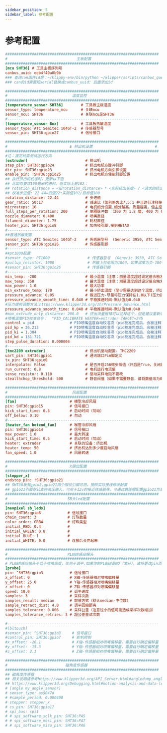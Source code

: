 ```yaml
---
sidebar_position: 5
sidebar_label: 参考配置
---
```


# 参考配置

```cfg
#####################################################################
#                               主板配置
#####################################################################
[mcu SHT36] # 工具主板序列号
canbus_uuid: eeb4f40a0b9b
### 查询can固件id是：~/klippy-env/bin/python ~/klipper/scripts/canbus_query.py can0
### can的id需要把serial替换成canbus_uuid: 后面添加id 

#####################################################################
#                             温度监控
#####################################################################
[temperature_sensor SHT36]        # 工具板主板温度
sensor_type: temperature_mcu      # 关联mcu
sensor_mcu: SHT36                 # 关联mcu是SHT36
#--------------------------------------------------------------------
[temperature_sensor Box]          # 工具板热敏温度 
sensor_type: ATC Semitec 104GT-2  # 传感器型号
sensor_pin: SHT36:gpio27          # 信号接口

#####################################################################
#                            E 挤出机设置                            # 
#####################################################################
#注：接完线需测试运行方向
[extruder]                          # 挤出机
step_pin: SHT36:gpio24              # 挤出电机方脉冲引脚
dir_pin: SHT36:gpio23               # 挤出电机方向引脚设置
enable_pin: !SHT36:gpio25           # 挤出电机方使能引脚设置
## 执行挤出机校准时，更新以下值
## 比如你要求100毫米的进料，但实际上是102：
## rotation_distance = <旧rotation_distance> * <实际挤出长度> / <请求的挤出长度>
## 校准步进值: 22.44=旧值22*实际值102/目标值100
rotation_distance: 22.44            # 步进值
gear_ratio: 50:17                   # 减速比（伽利略齿比7.5:1 并且这行注释掉；BMG为50：17，输出轴在前，输入轴在后）
microsteps: 16                      # 电机细分设置,细分越高，质量越高，但主控负荷越大
full_steps_per_rotation: 200        # 单圈脉冲数 （200 为 1.8 度, 400 为 0.9 度）
nozzle_diameter: 0.400              # 喷嘴直径
filament_diameter: 1.75             # 耗材直径
heater_pin: SHT36:gpio8             # 加热棒引脚,接到HETA0
#--------------------------------------------------------------------
##普通热敏配置
sensor_type: ATC Semitec 104GT-2    # 传感器型号  (Generic 3950, ATC Semitec 104GT-2， PT1000)
sensor_pin: SHT36:gpio26            # 传感器引脚  
#--------------------------------------------------------------------
##pt1000配置
#sensor_type: PT1000                 # 传感器型号  (Generic 3950, ATC Semitec 104GT-2， PT1000)
#pullup_resistor: 1000               # 热敏上拉电阻为1000，如果温度为负-180需要更换跳线
#sensor_pin: SHT36:gpio26            # 传感器引脚  
#--------------------------------------------------------------------
min_temp: -200                      # 最小温度（注意：测量温度超过设定值会触发紧急停止）
max_temp: 350                       # 最大温度（注意：测量温度超过设定值会触发紧急停止）
max_power: 1.0                      # 最大功率
min_extrude_temp: 170               # 最小挤出温度（至少需要达到这个温度，挤出机才能挤出）
pressure_advance: 0.05              # 推进压力-尽量将压力保持在1.0以下(压力提前是调整这个)
pressure_advance_smooth_time: 0.040 # 平稳推进时间-默认值为0.040
#压力提前调整方法:https://www.klipper3d.org/zh/Pressure_Advance.html
pressure_advance_smooth_time: 0.040 # 平稳推进时间-默认值为0.040
#max_extrude_only_distance: 200.0   # 挤出流量报错可以注释这个，但是建议重新切片
#喷嘴温度PID校准命令：  "PID_CALIBRATE HEATER=extruder TARGET=245
control = pid                # PID喷嘴温度自动校准项（pid校准完成后，会被注释）
pid_kp = 26.213              # PID喷嘴温度自动校准项（pid校准完成后，会被注释）
pid_ki = 1.304               # PID喷嘴温度自动校准项（pid校准完成后，会被注释）
pid_kd = 131.721             # PID喷嘴温度自动校准项（pid校准完成后，会被注释）
step_pulse_duration: 0.000004
#--------------------------------------------------------------------
[tmc2209 extruder]                  # 挤出机驱动配置- TMC2209
uart_pin: SHT36:gpio1               # 通讯端口Pin脚定义
tx_pin: SHT36:gpio0
interpolate: False                  # 是否开启256微步插值（开启是True，关闭是False）
run_current: 0.8                    # 电机运行电流值
sense_resistor: 0.110               # 驱动采样电阻不要改
stealthchop_threshold: 500          # 静音阀值（如果不需要静音，请将数值改为0）

#####################################################################
#                             风扇配置
#####################################################################
[fan]                        # 模型冷却风扇
pin: SHT36:gpio15            # 信号接口
kick_start_time: 0.5         # 启动时间（勿动）
off_below: 0.10              # 勿动
#--------------------------------------------------------------------
[heater_fan hotend_fan]      # 喉管冷却风扇
pin: SHT36:gpio14            # 信号接口
max_power: 1.0               # 最大转速
kick_start_time: 0.5         # 启动时间（勿动）
heater: extruder             # 关联的设备：挤出机
heater_temp: 50              # 挤出机达到多少度启动风扇
fan_speed: 1.0               # 风扇转速

#####################################################################
#                            X限位配置
#####################################################################
[stepper_x]
endstop_pin: !SHT36:gpio21
## SHT36板有gpio2,gpio21两个限位引脚可用，按照实际接线修改配置
## gpio21引脚默认支持高压输入，可用于12v的接近传感器等。可通过跳线帽配置gpio21为普通限位引脚
#####################################################################
#                           SB头led配置
#####################################################################
[neopixel sb_leds]
pin: SHT36:gpio6            # 信号接口
chain_count: 3              # 灯珠数量
color_order: GRBW           # 灯珠类型
initial_RED: 0.4            # 
initial_GREEN: 0.8          # 
initial_BLUE: 1             # 
initial_WHITE: 0.0          # 连接后会亮起来

#####################################################################
#                           PL08N感应探头
#####################################################################
# PL08N感应探头不低于喷嘴高度，仅用于调平,如果你的PL08N是NO（常开），请将更改pin添加到！ 
[probe]
pin: ^SHT36:gpio3            # 信号接口
x_offset: 0                  # X轴-传感器相对喷嘴偏移量
y_offset: 25.0               # Y轴-传感器相对喷嘴偏移量
z_offset: 0                  # Z轴-传感器相对喷嘴偏移量
speed: 10.0                  # 调平速度
samples: 3                   # 采样次数
samples_result: median       # 取值方式（默认median-中位数）
sample_retract_dist: 4.0     # 调平回缩距离
samples_tolerance: 0.006     # 采样公差（注意过小的值可能造成采样次数增加）
samples_tolerance_retries: 3 # 超公差重试次数

#--------------------------------------------------------------------
#[bltouch]
#sensor_pin: ^SHT36:gpio3     # 信号接口
#control_pin: SHT36:gpio7     # 舵机控制
#x_offset: -26.1              # X轴-传感器相对喷嘴偏移量，需要自行确定偏移量
#y_offset: -15.3              # Y轴-传感器相对喷嘴偏移量，需要自行确定偏移量
#z_offset: 2.1                # Z轴-传感器相对喷嘴偏移量，需要自行确定偏移量

#####################################################################
#                          磁角度传感器
#####################################################################
## 磁角度传感器
## 相关说明请参考https://www.klipper3d.org/API_Server.html#angledump_angle 
## https://www.klipper3d.org/Debugging.html#motion-analysis-and-data-logging
# [angle my_angle_sensor]
# sensor_type: as5047d
# #sample_period: 0.000400
# stepper: stepper_x
# cs_pin: SHT36:gpio17
# spi_bus: spi1
# # spi_software_sclk_pin: SHT36:PA5
# # spi_software_mosi_pin: SHT36:PA7
# # spi_software_miso_pin: SHT36:PA6


```